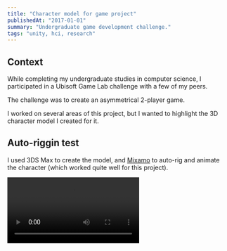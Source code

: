 ```yaml
---
title: "Character model for game project"
publishedAt: "2017-01-01"
summary: "Undergraduate game development challenge."
tags: "unity, hci, research"
---
```


## Context

While completing my undergraduate studies in computer science, I participated in a Ubisoft Game Lab challenge with a few of my peers.

The challenge was to create an asymmetrical 2-player game.

I worked on several areas of this project, but I wanted to highlight the 3D character model I created for it.

## Auto-riggin test

I used 3DS Max to create the model, and [Mixamo](https://www.mixamo.com/) to auto-rig and animate the character (which worked quite well for this project).

<Video
  src="https://d36lvgaj76ceb1.cloudfront.net/character.mp4"
/>
